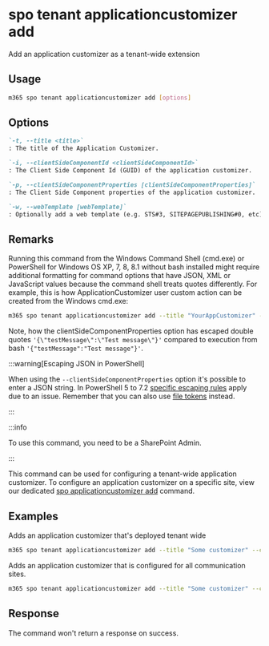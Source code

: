 
# spo tenant applicationcustomizer add

Add an application customizer as a tenant-wide extension

## Usage

```sh
m365 spo tenant applicationcustomizer add [options]
```

## Options

```md definition-list
`-t, --title <title>`
: The title of the Application Customizer.

`-i, --clientSideComponentId <clientSideComponentId>`
: The Client Side Component Id (GUID) of the application customizer.

`-p, --clientSideComponentProperties [clientSideComponentProperties]`
: The Client Side Component properties of the application customizer.

`-w, --webTemplate [webTemplate]`
: Optionally add a web template (e.g. STS#3, SITEPAGEPUBLISHING#0, etc) as a filter for what kind of sites the application customizer is registered on.
```

<Global />

## Remarks

Running this command from the Windows Command Shell (cmd.exe) or PowerShell for Windows OS XP, 7, 8, 8.1 without bash installed might require additional formatting for command options that have JSON, XML or JavaScript values because the command shell treats quotes differently. For example, this is how ApplicationCustomizer user custom action can be created from the Windows cmd.exe:

```sh
m365 spo tenant applicationcustomizer add --title "YourAppCustomizer" --clientSideComponentId b41916e7-e69d-467f-b37f-ff8ecf8f99f2 --clientSideComponentProperties '{\"testMessage\":\"Test message\"}'
```

Note, how the clientSideComponentProperties option has escaped double quotes `'{\"testMessage\":\"Test message\"}'` compared to execution from bash `'{"testMessage":"Test message"}'`.

:::warning[Escaping JSON in PowerShell]

When using the `--clientSideComponentProperties` option it's possible to enter a JSON string. In PowerShell 5 to 7.2 [specific escaping rules](./../../../user-guide/using-cli.mdx#escaping-double-quotes-in-powershell) apply due to an issue. Remember that you can also use [file tokens](./../../../user-guide/using-cli.mdx#passing-complex-content-into-cli-options) instead.

:::

:::info

To use this command, you need to be a SharePoint Admin.

:::

This command can be used for configuring a tenant-wide application customizer. To configure an application customizer on a specific site, view our dedicated [spo applicationcustomizer add](../applicationcustomizer/applicationcustomizer-add.mdx) command.

## Examples

Adds an application customizer that's deployed tenant wide

```sh
m365 spo tenant applicationcustomizer add --title "Some customizer" --clientSideComponentId  799883f5-7962-4384-a10a-105adaec6ffc 
```

Adds an application customizer that is configured for all communication sites.

```sh
m365 spo tenant applicationcustomizer add --title "Some customizer" --clientSideComponentId  799883f5-7962-4384-a10a-105adaec6ffc --webTemplate "SITEPAGEPUBLISHING#0"
```

## Response

The command won't return a response on success.
